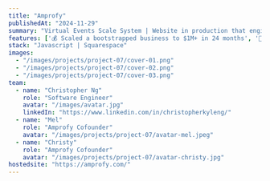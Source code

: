 ---
title: "Amprofy"
publishedAt: "2024-11-29"
summary: "Virtual Events Scale System | Website in production that engineers scalable growth systems for coaches and consultants"
features: ['💰 Scaled a bootstrapped business to $1M+ in 24 months', '🚀 Automated lead-to-client conversion pipelines', '🛠️ Sales funnel architecture (1:many → high-ticket conversions)']
stack: "Javascript | Squarespace"
images:
  - "/images/projects/project-07/cover-01.png"
  - "/images/projects/project-07/cover-02.png"
  - "/images/projects/project-07/cover-03.png"
team:
  - name: "Christopher Ng"
    role: "Software Engineer"
    avatar: "/images/avatar.jpg"
    linkedIn: "https://www.linkedin.com/in/christopherkyleng/"
  - name: "Mel"
    role: "Amprofy Cofounder"
    avatar: "/images/projects/project-07/avatar-mel.jpeg"
  - name: "Christy"
    role: "Amprofy Cofounder"
    avatar: "/images/projects/project-07/avatar-christy.jpg"
hostedsite: "https://amprofy.com/"
---
